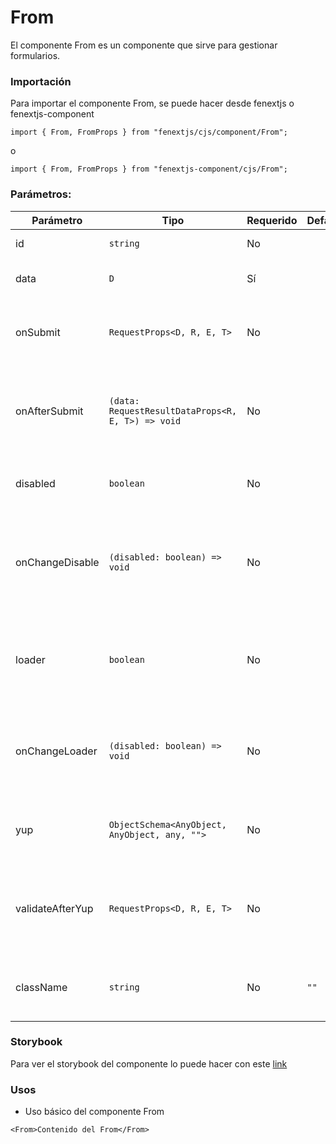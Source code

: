 # From

El componente From es un componente que sirve para gestionar formularios.

### Importación

Para importar el componente From, se puede hacer desde fenextjs o fenextjs-component

```tsx copy
import { From, FromProps } from "fenextjs/cjs/component/From";
```

o

```tsx copy
import { From, FromProps } from "fenextjs-component/cjs/From";
```

### Parámetros:

| Parámetro        | Tipo                                              | Requerido | Default | Descripción                                                                       |
| ---------------- | ------------------------------------------------- | --------- | ------- | --------------------------------------------------------------------------------- |
| id               | `string`                                          | No        |         | El ID del formulario.                                                             |
| data             | `D`                                               | Sí        |         | Los datos iniciales del formulario.                                               |
| onSubmit         | `RequestProps<D, R, E, T>`                        | No        |         | Función para manejar la presentación del formulario.                              |
| onAfterSubmit    | `(data: RequestResultDataProps<R, E, T>) => void` | No        |         | Función a llamar después de una presentación exitosa del formulario.              |
| disabled         | `boolean`                                         | No        |         | Indica si el formulario está deshabilitado.                                       |
| onChangeDisable  | `(disabled: boolean) => void`                     | No        |         | Función a llamar cuando cambia el estado deshabilitado del formulario.            |
| loader           | `boolean`                                         | No        |         | Indica si se debe mostrar un cargador mientras el formulario se está presentando. |
| onChangeLoader   | `(disabled: boolean) => void`                     | No        |         | Función a llamar cuando cambia el estado del cargador del formulario.             |
| yup              | `ObjectSchema<AnyObject, AnyObject, any, "">`     | No        |         | El esquema Yup a utilizar para la validación del formulario.                      |
| validateAfterYup | `RequestProps<D, R, E, T>`                        | No        |         | Función para manejar la validación del formulario después de validar con Yup.     |
| className        | `string`                                          | No        | `""`    | Clase CSS para aplicar al elemento del formulario.                                |

### Storybook

Para ver el storybook del componente lo puede hacer con este [link](https://fenextjs-component-storybook.vercel.app/?path=/story/component-form--index)

### Usos

- Uso básico del componente From

```tsx copy
<From>Contenido del From</From>
```
